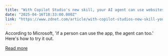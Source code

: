 ```yaml
---
title: "With Copilot Studio's new skill, your AI agent can use websites and apps just like you do"
date: "2025-04-16T18:33:00.000Z"
link: "https://www.zdnet.com/article/with-copilot-studios-new-skill-your-ai-agent-can-use-websites-and-apps-just-like-you-do/"
---
```


According to Microsoft, 'if a person can use the app, the agent can too.' Here's how to try it out.

[Read more](https://www.zdnet.com/article/with-copilot-studios-new-skill-your-ai-agent-can-use-websites-and-apps-just-like-you-do/)
